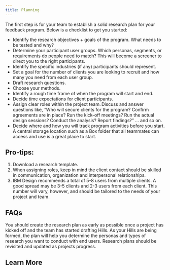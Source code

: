 ```yaml
---
title: Planning
---
```


<PageDescription>

The first step is for your team to establish a solid research plan for your
feedback program. Below is a checklist to get you started:

</PageDescription>

<Row className="bullets">
<Column colMd={7} colLg={7}>

- Identify the research objectives + goals of the program. What needs to be tested and why?
- Determine your participant user groups. Which personas, segments, or requirements do people need to match? This will become a screener to direct you to the right participants.
- Identify the specific industries (if any) participants should represent.
- Set a goal for the number of clients you are looking to recruit and how many you need from each user group.
- Draft research questions.
- Choose your methods.
- Identify a rough time frame of when the program will start and end.
- Decide time expectations for client participants.
- Assign clear roles within the project team. Discuss and answer questions like, “Who will secure clients for the program? Confirm agreements are in place? Run the kick-off meetings? Run the actual design sessions? Conduct the analysis? Report findings?” ... and so on.
- Decide where and how you will track program activities before you start. A central storage location such as a Box folder that all teammates can access and use is a great place to start.

</Column>
</Row>

## Pro-tips:

1. Download a research template.
2. When assigning roles, keep in mind the client contact should be skilled in communication, organization and interpersonal relationships.
3. IBM Design recommends a total of 5-8 users from multiple clients. A good spread may be 3-5 clients and 2-3 users from each client. This number will vary, however, and should be tailored to the needs of your project and team.

## FAQs

<Accordion>
  <AccordionItem
    className="bx--type-body-long-02"
    title="When should a team create their research plan?"
  >
    You should create the research plan as early as possible once a project has
    kicked off and the team has started drafting Hills. As your Hills are being
    formed, the plan will help you determine the personas and types of research
    you want to conduct with end users. Research plans should be revisited and
    updated as projects progress.
  </AccordionItem>
</Accordion>

## Learn More

<Row className="resource-card-group">
<Column colMd={4} colLg={4} noGutterSm>
<ResourceCard
  title="IBM Watson Customer Engagement"
  aspectRatio="2:1"
  actionIcon="launch"
  href="#"
>

</ResourceCard>
</Column>
<Column colMd={4} colLg={4} noGutterSm>
<ResourceCard
  title="IBM Watson Health"
  aspectRatio="2:1"
  actionIcon="launch"
  href="#"
>

</ResourceCard>
</Column>
<Column colMd={4} colLg={4} noGutterSm>
<ResourceCard
  title="IBM Watson Cloud Research Activities"
  aspectRatio="2:1"
  actionIcon="launch"
  href="#"
>

</ResourceCard>
</Column>
</Row>
